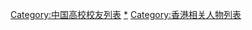 [[Category:中国高校校友列表|Category:中国高校校友列表]]
[[Category:香港大專院校校友|*]]
[[Category:香港相关人物列表|Category:香港相关人物列表]]